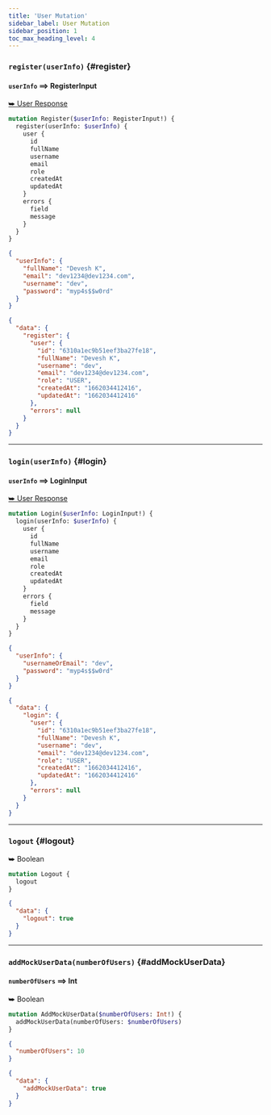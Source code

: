 ```yaml
---
title: 'User Mutation'
sidebar_label: User Mutation
sidebar_position: 1
toc_max_heading_level: 4
---
```



### `register(userInfo)` {#register}

#### `userInfo` ⟹ RegisterInput

<a className='response' href='../otherFolder/doc4.md'>
  ⮩ User Response
</a>

<Tabs>
  <TabItem value='operation' label='Operation' default>

```graphql
mutation Register($userInfo: RegisterInput!) {
  register(userInfo: $userInfo) {
    user {
      id
      fullName
      username
      email
      role
      createdAt
      updatedAt
    }
    errors {
      field
      message
    }
  }
}
```

  </TabItem>

  <TabItem value='variables' label='Variables' default>

```json
{
  "userInfo": {
    "fullName": "Devesh K",
    "email": "dev1234@dev1234.com",
    "username": "dev",
    "password": "myp4s$$w0rd"
  }
}
```

  </TabItem>

  <TabItem value='response' label='Response'>

```json
{
  "data": {
    "register": {
      "user": {
        "id": "6310a1ec9b51eef3ba27fe18",
        "fullName": "Devesh K",
        "username": "dev",
        "email": "dev1234@dev1234.com",
        "role": "USER",
        "createdAt": "1662034412416",
        "updatedAt": "1662034412416"
      },
      "errors": null
    }
  }
}
```

  </TabItem>
</Tabs>

---

### `login(userInfo)` {#login}

#### `userInfo` ⟹ LoginInput

<a className='response' href='../otherFolder/doc4.md'>
  ⮩ User Response
</a>

<Tabs>
  <TabItem value='operation' label='Operation' default>

```graphql
mutation Login($userInfo: LoginInput!) {
  login(userInfo: $userInfo) {
    user {
      id
      fullName
      username
      email
      role
      createdAt
      updatedAt
    }
    errors {
      field
      message
    }
  }
}
```

  </TabItem>

  <TabItem value='variables' label='Variables' default>

```json
{
  "userInfo": {
    "usernameOrEmail": "dev",
    "password": "myp4s$$w0rd"
  }
}
```

  </TabItem>

  <TabItem value='response' label='Response'>

```json
{
  "data": {
    "login": {
      "user": {
        "id": "6310a1ec9b51eef3ba27fe18",
        "fullName": "Devesh K",
        "username": "dev",
        "email": "dev1234@dev1234.com",
        "role": "USER",
        "createdAt": "1662034412416",
        "updatedAt": "1662034412416"
      },
      "errors": null
    }
  }
}
```

  </TabItem>
</Tabs>

---

### `logout` {#logout}

<a className='response'>⮩ Boolean</a>

<Tabs>
  <TabItem value='operation' label='Operation' default>

```graphql
mutation Logout {
  logout
}
```

  </TabItem>

  <TabItem value='response' label='Response'>

```json
{
  "data": {
    "logout": true
  }
}
```

  </TabItem>
</Tabs>

---

### `addMockUserData(numberOfUsers)` {#addMockUserData}

#### `numberOfUsers` ⟹ Int

<a className='response'>⮩ Boolean</a>

<Tabs>
  <TabItem value='operation' label='Operation' default>

```graphql
mutation AddMockUserData($numberOfUsers: Int!) {
  addMockUserData(numberOfUsers: $numberOfUsers)
}
```

  </TabItem>

  <TabItem value='variables' label='Variables' default>

```json
{
  "numberOfUsers": 10
}
```

  </TabItem>

  <TabItem value='response' label='Response'>

```json
{
  "data": {
    "addMockUserData": true
  }
}
```

  </TabItem>
</Tabs>
